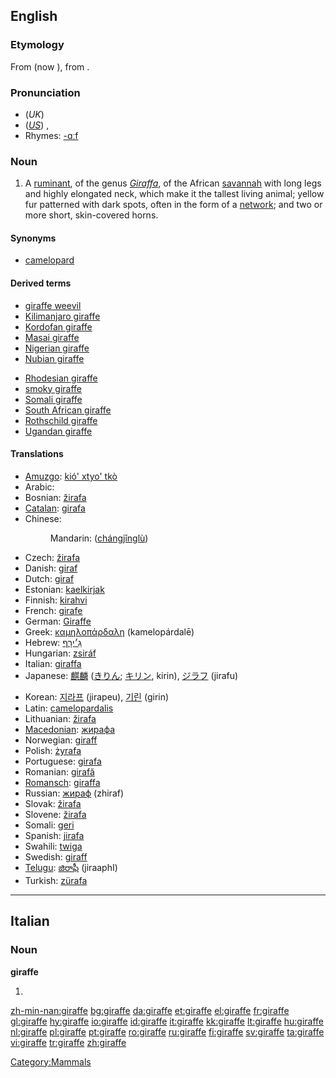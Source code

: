 {{see|Giraffe}}
==English==
{{wikipedia}}

===Etymology===
From {{F.}} {{term|giraffe|lang=fr}} (now {{term|girafe}}), from {{Ar.}} {{term|زرافة||sc=Arab|tr=zarāfah}}.

===Pronunciation===
* (''UK'') {{IPA|/dʒɪˈɹɑːf/}}
* (''[[General American|US]]'') {{IPA|/ʤəˈɻæf/}}, {{SAMPA|/dZ@"r\{f/}}
* Rhymes: [[Rhymes:English:-ɑːf|-ɑːf]]

===Noun===
{{en-noun}}

# A [[ruminant]], of the genus ''[[Giraffa]]'', of the African [[savannah]] with long legs and highly elongated neck, which make it the tallest living animal; yellow fur patterned with dark spots, often in the form of a [[network]]; and two or more short, skin-covered horns.

====Synonyms====
* [[camelopard]]

====Derived terms====
{{rel-top}}
* [[giraffe weevil]]
* [[Kilimanjaro giraffe]]
* [[Kordofan giraffe]]
* [[Masai giraffe]]
* [[Nigerian giraffe]]
* [[Nubian giraffe]]
{{rel-mid}}
* [[Rhodesian giraffe]]
* [[smoky giraffe]]
* [[Somali giraffe]]
* [[South African giraffe]]
* [[Rothschild giraffe]]
* [[Ugandan giraffe]]
{{rel-bottom}}

====Translations====
{{trans-top|Mammal}}
* [[Amuzgo]]: [[kió' xtyo' tkò]]
* Arabic: {{Arab|[[زرافة]]}}
* Bosnian: [[žirafa]] {{f}}
* [[Catalan]]: [[girafa]] {{f}}
* Chinese:
*: Mandarin: {{zh-ts|長頸鹿|长颈鹿}} ([[chángjǐnglù]])
* Czech: [[žirafa]] {{f}}
* Danish: [[giraf]] {{g|Danish}}
* Dutch: [[giraf]] {{f}}
* Estonian: [[kaelkirjak]]
* Finnish: [[kirahvi]]
* French: [[girafe]] {{f}}
* German: [[Giraffe]] {{f}}
* Greek: [[καμηλοπάρδαλη]] (kamelopárdalē) {{f}}
* Hebrew: [[ג׳ירף|גִ׳ירָף]]
* Hungarian: [[zsiráf]]
* Italian: [[giraffa]] {{f}}
* Japanese: [[麒麟]] ([[きりん]]; [[キリン]], kirin), [[ジラフ]] (jirafu)
{{trans-mid}}
* Korean: [[지라프]] (jirapeu), [[기린]] (girin)
* Latin: [[camelopardalis]] {{f}}
* Lithuanian: [[žirafa]] {{f}}
* [[Macedonian]]: [[жирафа]] {{f}}
* Norwegian: [[giraff]] {{m}}
* Polish: [[żyrafa]] {{f}}
* Portuguese: [[girafa]] {{f}}
* Romanian: [[girafă]] {{f}}
* [[Romansch]]: [[giraffa]] {{f}}
* Russian: [[жираф]] (zhiraf) {{m}}
* Slovak: [[žirafa]] {{f}}
* Slovene: [[žirafa]] {{f}}
* Somali: [[geri]]
* Spanish: [[jirafa]] {{f}}
* Swahili: [[twiga]]
* Swedish: [[giraff]] {{c}}
* [[Telugu]]: [[జిరాఫీ]] (jiraaphI)
* Turkish: [[zürafa]]
{{trans-bottom}}

[[Category:Mammals]]

----

==Italian==

===Noun===
'''giraffe''' {{f}}

# {{plural of|giraffa|lang=Italian}}

[[zh-min-nan:giraffe]]
[[bg:giraffe]]
[[da:giraffe]]
[[et:giraffe]]
[[el:giraffe]]
[[fr:giraffe]]
[[gl:giraffe]]
[[hy:giraffe]]
[[io:giraffe]]
[[id:giraffe]]
[[it:giraffe]]
[[kk:giraffe]]
[[lt:giraffe]]
[[hu:giraffe]]
[[nl:giraffe]]
[[pl:giraffe]]
[[pt:giraffe]]
[[ro:giraffe]]
[[ru:giraffe]]
[[fi:giraffe]]
[[sv:giraffe]]
[[ta:giraffe]]
[[vi:giraffe]]
[[tr:giraffe]]
[[zh:giraffe]]